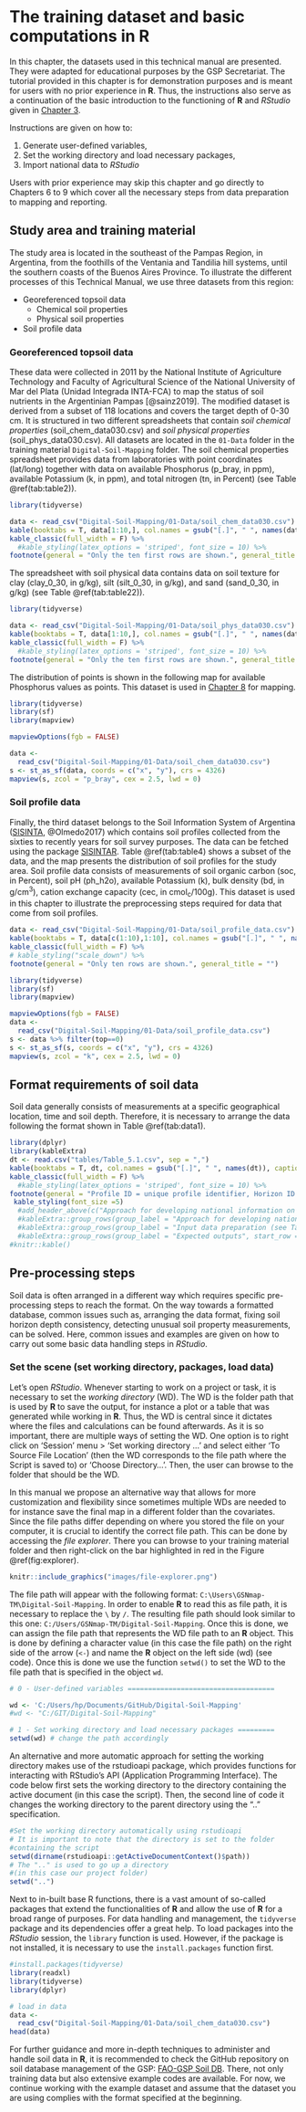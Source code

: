 # The training dataset and basic computations in **R**

In this chapter, the datasets used in this technical manual are presented. They were adapted for educational purposes by the GSP Secretariat.
The tutorial provided in this chapter is for demonstration purposes and is meant for users with no prior experience in **R**. 
Thus, the instructions also serve as a continuation of the basic introduction to the functioning of **R** and *RStudio* given in [Chapter 3](https://fao-gsp.github.io/GSNmap-TM/setting-up-the-software-environment.html#use-of-r-rstudio-and-r-packages).

Instructions are given on how to:

1. Generate user-defined variables, 
2. Set the working directory and load necessary packages, 
3. Import national data to *RStudio*

Users with prior experience may skip this chapter and go directly to Chapters 6 to 9 which cover all the necessary steps from data preparation to mapping and reporting.

 
## Study area and training material

The study area is located in the southeast of the Pampas Region, in Argentina, from the foothills of the Ventania and Tandilia hill systems, until the southern coasts of the Buenos Aires Province. 
To illustrate the different processes of this Technical Manual, we use three datasets from this region:

* Georeferenced topsoil data
  * Chemical soil properties
  * Physical soil properties
* Soil profile data

### Georeferenced topsoil data

These data were collected in 2011 by the National Institute of Agriculture Technology and Faculty of Agricultural Science of the National University of Mar del Plata  (Unidad Integrada INTA-FCA) to map the status of soil nutrients in the Argentinian Pampas [@sainz2019]. The modified dataset is derived from a subset of 118 locations and covers the target depth of 0-30 cm. It is structured in two different spreadsheets that contain *soil chemical properties* (soil_chem_data030.csv) and *soil physical properties* (soil_phys_data030.csv). All datasets are located in the `01-Data` folder in the training material `Digital-Soil-Mapping` folder. 
The soil chemical properties spreadsheet provides data from laboratories with point coordinates (lat/long) together with data on available Phosphorus (p_bray, in ppm), available Potassium (k, in ppm), and total nitrogen (tn, in Percent) (see Table \@ref(tab:table2)).  

```r
library(tidyverse)

data <- read_csv("Digital-Soil-Mapping/01-Data/soil_chem_data030.csv")
kable(booktabs = T, data[1:10,], col.names = gsub("[.]", " ", names(data)), caption = 'Dataset with coordinates for chemical soil properties.', digits = c(0,6,6,2,2,2,1)) %>%
kable_classic(full_width = F) %>%
  #kable_styling(latex_options = 'striped', font_size = 10) %>%
footnote(general = "Only the ten first rows are shown.", general_title = "")
```

The spreadsheet with soil physical data contains data on soil texture for clay (clay_0_30, in g/kg), silt (silt_0_30, in g/kg), and sand (sand_0_30, in g/kg) (see Table \@ref(tab:table22)).

```r
library(tidyverse)

data <- read_csv("Digital-Soil-Mapping/01-Data/soil_phys_data030.csv")
kable(booktabs = T, data[1:10,], col.names = gsub("[.]", " ", names(data)), caption = 'Dataset with coordinates for physical soil properties.',  digits = c(0,6,6,2,2,2,1)) %>%
kable_classic(full_width = F) %>%
  #kable_styling(latex_options = 'striped', font_size = 10) %>%
footnote(general = "Only the ten first rows are shown.", general_title = "")
```

The distribution of points is shown in the following map for available Phosphorus values as points. This dataset is used in [Chapter 8](https://fao-gsp.github.io/GSNmap-TM/step-3-mapping-continuous-soil-properties.html) for mapping.


```r
library(tidyverse)
library(sf)
library(mapview)

mapviewOptions(fgb = FALSE)

data <- 
  read_csv("Digital-Soil-Mapping/01-Data/soil_chem_data030.csv")
s <- st_as_sf(data, coords = c("x", "y"), crs = 4326)
mapview(s, zcol = "p_bray", cex = 2.5, lwd = 0)
```

### Soil profile data

Finally, the third dataset belongs to the Soil Information System of Argentina ([SISINTA](http://sisinta.inta.gob.ar/), @Olmedo2017) which contains soil profiles collected from the sixties to recently years for soil survey purposes. The data can be fetched using the package [SISINTAR](https://github.com/INTA-Suelos/SISINTAR#readme). Table \@ref(tab:table4) shows a subset of the data, and the map presents the distribution of soil profiles for the study area. Soil profile data consists of measurements of soil organic carbon (soc, in Percent), soil pH (ph_h2o), available Potassium (k), bulk density (bd, in g/cm^3^), cation exchange capacity (cec, in cmol~c~/100g). This dataset is used in this chapter to illustrate the preprocessing steps required for data that come from soil profiles.

```r
data <- read_csv("Digital-Soil-Mapping/01-Data/soil_profile_data.csv")
kable(booktabs = T, data[c(1:10),1:10], col.names = gsub("[.]", " ", names(data)[1:10]), caption = 'Soil profile dataset.',  digits = c(0,0,6,6,0,0,0,1,1,2)) %>%
kable_classic(full_width = F) %>%
# kable_styling("scale_down") %>%
footnote(general = "Only ten rows are shown.", general_title = "")
```

```r

library(tidyverse)
library(sf)
library(mapview)

mapviewOptions(fgb = FALSE)
data <- 
  read_csv("Digital-Soil-Mapping/01-Data/soil_profile_data.csv")
s <- data %>% filter(top==0)
s <- st_as_sf(s, coords = c("x", "y"), crs = 4326)
mapview(s, zcol = "k", cex = 2.5, lwd = 0)
```

## Format requirements of soil data {#preproc}

Soil data generally consists of measurements at a specific geographical location, time and soil depth. Therefore, it is necessary to arrange the data following the format shown in Table \@ref(tab:data1).

```r

library(dplyr)
library(kableExtra)
dt <- read.csv("tables/Table_5.1.csv", sep = ",")
kable(booktabs = T, dt, col.names = gsub("[.]", " ", names(dt)), caption = 'Example format of a database.') %>%
kable_classic(full_width = F) %>%
  #kable_styling(latex_options = 'striped', font_size = 10) %>%
footnote(general = "Profile ID = unique profile identifier, Horizon ID = unique layer identifier, Lat = latitude in decimal degrees, Long = longitude in decimal degrees, Year = sampling year, Top = upper limit of the layer in cm, Bottom = lower limit of the layer in cm, cec = Cation Exchange Capacity (cmol_c/kg), ph = pH in water, clay = Clay (g/100g soil), silt = Silt (g/100g soil), sand = Sand ((g/100g soil), soc = Soil Organic Carbon (g/100g soil), bd = Bulk Density (g/cm3).", threeparttable = TRUE)%>%
 kable_styling(font_size =5) 
  #add_header_above(c("Approach for developing national information on soil erosion" = 2), bold = T) %>% 
  #kableExtra::group_rows(group_label = "Approach for developing national information on soil erosion", start_row = 1, end_row = 3) %>%
  #kableExtra::group_rows(group_label = "Input data preparation (see Table 3.1)", start_row = 4, end_row = 10) %>% 
  #kableExtra::group_rows(group_label = "Expected outputs", start_row = 11, end_row = 19)
#knitr::kable()

```

## Pre-processing steps
Soil data is often arranged in a different way which requires specific pre-processing steps to reach the format. On the way towards a formatted database, common issues such as, arranging the data format, fixing soil horizon depth consistency, detecting unusual soil property measurements, can be solved. Here, common issues and examples are given on how to carry out some basic data handling steps in *RStudio*.

### Set the scene (set working directory, packages, load data)

Let's open *RStudio*. Whenever starting to work on a project or task, it is necessary to set the *working directory* (WD). The WD is the folder path that is used by **R** to save the output, for instance a plot or a table that was generated while working in **R**. Thus, the WD is central since it dictates where the files and calculations can be found afterwards. As it is so important, there are multiple ways of setting the WD. 
One option is to right click on 'Session' menu > 'Set working directory ...' and select either 'To Source File Location' (then the WD corresponds to the file path where the Script is saved to) or 'Choose Directory...'. Then, the user can browse to the folder that should be the WD. 

In this manual we propose an alternative way that allows for more customization and flexibility since sometimes multiple WDs are needed to for instance save the final map in a different folder than the covariates. Since the file paths differ depending on where you stored the file on your computer, it is crucial to identify the correct file path. This can be done by accessing the *file explorer*. There you can browse to your training material folder and then right-click on the bar highlighted in red in the Figure \@ref(fig:explorer).

```r
knitr::include_graphics("images/file-explorer.png")

```

The file path will appear with the following format: `C:\Users\GSNmap-TM\Digital-Soil-Mapping`. In order to enable **R** to read this as file path, it is necessary to replace the `\` by `/`. The resulting file path should look similar to this one: `C:/Users/GSNmap-TM/Digital-Soil-Mapping`. Once this is done, we can assign the file path that represents the WD file path to an **R** object. This is done by defining a character value (in this case the file path) on the right side of the arrow (`<-`) and name the **R** object on the left side (wd) (see code). Once this is done we use the function `setwd()` to set the WD to the file path that is specified in the object `wd`.

```r
# 0 - User-defined variables ====================================

wd <- 'C:/Users/hp/Documents/GitHub/Digital-Soil-Mapping'
#wd <- "C:/GIT/Digital-Soil-Mapping"

# 1 - Set working directory and load necessary packages =========
setwd(wd) # change the path accordingly
```

An alternative and more automatic approach for setting the working directory makes use of the rstudioapi package, which provides functions for interacting with RStudio's API (Application Programming Interface). The code below first sets the working directory to the directory containing the active document (in this case the script). Then, the second line of code it changes the working directory to the parent directory using the ".." specification.

```r

#Set the working directory automatically using rstudioapi 
# It is important to note that the directory is set to the folder
#containing the script
setwd(dirname(rstudioapi::getActiveDocumentContext()$path))
# The ".." is used to go up a directory 
#(in this case our project folder)
setwd("..")
```


Next to in-built base R functions, there is a vast amount of so-called packages that extend the functionalities of **R** and allow the use of **R** for a broad range of purposes. For data handling and management, the `tidyverse` package and its dependencies offer a great help. To load packages into the *RStudio* session, the `library` function is used. However, if the package is not installed, it is necessary to use the `install.packages` function first.

```r

#install.packages(tidyverse)
library(readxl)
library(tidyverse)
library(dplyr)

# load in data
data <- 
  read_csv("Digital-Soil-Mapping/01-Data/soil_chem_data030.csv")
head(data)

```


For further guidance and more in-depth techniques to administer and handle soil data in **R**, it is recommended to check the GitHub repository on soil database management of the GSP: [FAO-GSP Soil DB](https://github.com/FAO-GSP/SoilDB). There, not only training data but also extensive example codes are available.
For now, we continue working with the example dataset and assume that the dataset you are using complies with the format specified at the beginning.